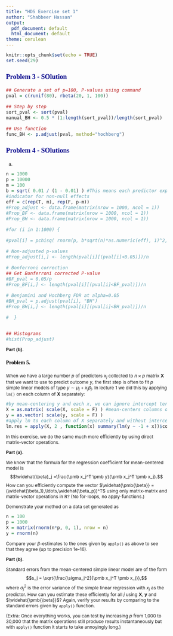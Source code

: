 ```yaml
---
title: "HDS Exercise set 1"
author: "Shabbeer Hassan"
output:
  pdf_document: default
  html_document: default
theme: cerulean
---
```


```r
knitr::opts_chunk$set(echo = TRUE)
set.seed(29)
```

<style type="text/css">

body{ /* Normal  */
      font-size: 12px;
  }
td {  /* Table  */
  font-size: 8px;
}
h1.title {
  font-size: 30px;
  color: DarkRed;
}
h1 { /* Header 1 */
  font-size: 22px;
  color: DarkBlue;
}
h2 { /* Header 2 */
    font-size: 20px;
  color: DarkBlue;
}
h3 { /* Header 3 */
  font-size: 18px;
  font-family: "Times New Roman", Times, serif;
  color: DarkBlue;
}
h4 { /* Header 4 */
  font-size: 14px;
  font-family: "Times New Roman", Times, serif;
  color: Black;
}
code.r{ /* Code block */
    font-size: 12px;
}
pre { /* Code block - determines code spacing between lines */
    font-size: 14px;
}
</style>


### Problem 3 - SOlution

```r
## Generate a set of p=100, P-values using command
pval = c(runif(80), rbeta(20, 1, 100))

## Step by step
sort_pval <- sort(pval)
manual_BH <- 0.5 * (1:length(sort_pval))/length(sort_pval)

## Use function
func_BH <- p.adjust(pval, method="hochberg")
```


#### 

### Problem 4 - SOlutions

(a)
```r
n = 1000 
p = 10000 
m = 100 
b = sqrt( 0.01 / (1 - 0.01) ) #This means each predictor explains 1%
#indicator for non-null effects 
eff = c(rep(T, m), rep(F, p-m))
#Prop_adjust <- data.frame(matrix(nrow = 1000, ncol = 1))
#Prop_BF <- data.frame(matrix(nrow = 1000, ncol = 1))
#Prop_BH <- data.frame(matrix(nrow = 1000, ncol = 1))

#for (i in 1:1000) {    

#pval[i] = pchisq( rnorm(p, b*sqrt(n)*as.numeric(eff), 1)^2, df = 1, lower = F) 

# Non-adjusted p-values
#Prop_adjust[i,] <- length(pval[i][(pval[i]<0.05)])/n

# Bonferroni correction
## Get Bonferroni corrected P-value
#BF_pval = 0.05/p 
#Prop_BF[i,] <- length(pval[i][(pval[i]<BF_pval)])/n

# Benjamini and Hochberg FDR at alpha=0.05
#BH_pval = p.adjust(pval[i], "BH")
#Prop_BH[i,] <- length(pval[i][(pval[i]<BH_pval)])/n

#  }


## Histograms
#hist(Prop_adjust)
```

**Part (b).**


#### Problem 5.

When we have a large number $p$ of predictors $x_j$ collected
to $n\times p$ matrix $\pmb{X}$ that we want
to use to predict outcome $y$, the first step is often to 
fit $p$ simple linear models of type $y \sim \mu_{j} + x_j\beta_{j}$.
In lecture 1 we did this by applying `lm()` on each column of 
$\pmb{X}$ separately:
```r
#by mean-centering y and each x, we can ignore intercept terms (since they are 0, see Lecture 0)
X = as.matrix( scale(X, scale = F) ) #mean-centers columns of X to have mean 0 
y = as.vector( scale(y, scale = F) )
#apply lm to each column of X separately and without intercept (see Lecture 0.)
lm.res = apply(X, 2 , function(x) summary(lm(y ~ -1 + x))$coeff[1,])
```

In this exercise, we do the same much more efficiently by using direct 
matrix-vector operations.

**Part (a).**

We know that the formula for the regression coefficient for mean-centered model is
$$\widehat{\beta}_j =\frac{\pmb x_j^T \pmb y}{\pmb x_j^T \pmb x_j}.$$
How can you efficiently compute the vector $\widehat{\pmb{\beta}} = (\widehat{\beta_1},\ldots,\widehat{\beta_p})^T$ using only matrix-matrix
and matrix-vector operations in R? (No for-loops, no apply-functions.)

Demonstrate your method on a data set generated as
```r
n = 100
p = 1000
X = matrix(rnorm(n*p, 0, 1), nrow = n)
y = rnorm(n)
```
Compare your $\beta$-estimates to the ones given by 
`apply()` as above to see that they agree (up to precision 1e-16).

**Part (b).**

Standard errors from the mean-centered simple linear model are of the form
$$s_j = \sqrt{\frac{\sigma_j^2}{\pmb x_j^T \pmb x_j}},$$
where $\sigma_j^2$ is the error variance of the simple linear regression
with $x_j$ as the predictor.
How can you estimate these efficiently for all $j$ 
using $\pmb{X}$, $\pmb{y}$ and $\widehat{\pmb{\beta}}$?
Again, verify your results by comparing to the standard errors given by 
`apply()` function.

(Extra: Once everything works, 
you can test by increasing $p$ from 1,000 to 30,000 that the matrix
operations still produce results instantaneously but with `apply()` function
it starts to take annoyingly long.)
